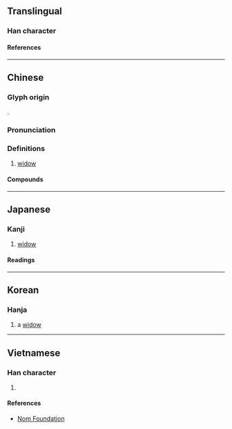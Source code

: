 {{character info/new}}
==Translingual==

===Han character===
{{Han char|rn=38|rad=女|as=11|sn=14|four=58244|canj=JKMV|ids=⿸𠩺女}}

====References====
{{Han ref|kx=0269.360|dkj=06655|dj=0537.260|hdz=21075.020|uh=5AE0}}

----

==Chinese==
{{zh-forms}}

===Glyph origin===
{{Han etym}}
{{Han compound|𠩺|女|ls=psc|c1=p|c2=s}}.

===Pronunciation===
{{zh-pron
|m=lí
|c=lei4
|mn=lî
|mc=y
|oc=y
|cat=n
}}

===Definitions===
{{zh-hanzi}}

# [[widow]]

====Compounds====
{{zh-der|嫠不恤緯|嫠婦|嫠憂宗周|嫠節|嫠緯之憂|孤嫠|恤嫠|惸嫠}}

----

==Japanese==

===Kanji===
{{ja-kanji|grade=|rs=女11}}

# [[widow]]

====Readings====
{{ja-readings
|on=り
|kun=やもめ
}}

----

==Korean==

===Hanja===
{{ko-hanja|리}}

# a [[widow]]

----

==Vietnamese==

===Han character===
{{vi-readings|rs=女11|reading=li}}

# {{defn|lang=vi|sort=女11}}

====References====
* [http://nomfoundation.org/common/nom_details.php?codepoint=5ae0 Nom Foundation]